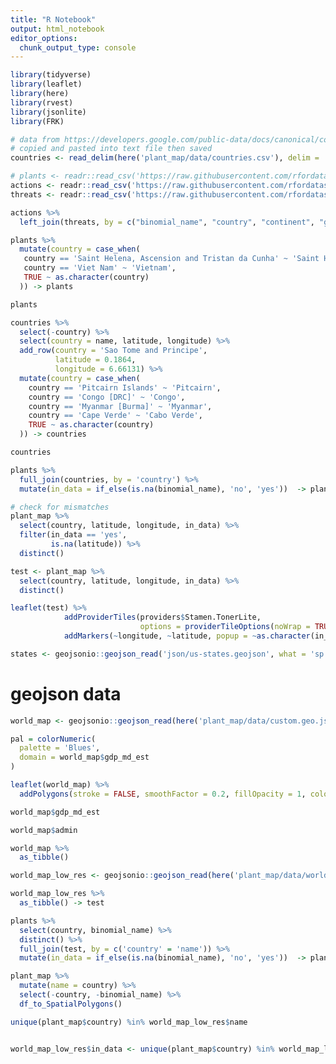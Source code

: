 ```yaml
---
title: "R Notebook"
output: html_notebook
editor_options: 
  chunk_output_type: console
---
```


```r
library(tidyverse)
library(leaflet) 
library(here)
library(rvest)
library(jsonlite)
library(FRK)
```

```r
# data from https://developers.google.com/public-data/docs/canonical/countries_csv
# copied and pasted into text file then saved
countries <- read_delim(here('plant_map/data/countries.csv'), delim = '\t')
```


```r
# plants <- readr::read_csv('https://raw.githubusercontent.com/rfordatascience/tidytuesday/master/data/2020/2020-08-18/plants.csv')
actions <- readr::read_csv('https://raw.githubusercontent.com/rfordatascience/tidytuesday/master/data/2020/2020-08-18/actions.csv')
threats <- readr::read_csv('https://raw.githubusercontent.com/rfordatascience/tidytuesday/master/data/2020/2020-08-18/threats.csv')

actions %>% 
  left_join(threats, by = c("binomial_name", "country", "continent", "group", "year_last_seen", "red_list_category")) -> plants

plants %>% 
  mutate(country = case_when(
   country == 'Saint Helena, Ascension and Tristan da Cunha' ~ 'Saint Helena',
   country == 'Viet Nam' ~ 'Vietnam',
   TRUE ~ as.character(country)
  )) -> plants

plants
```

```r
countries %>% 
  select(-country) %>% 
  select(country = name, latitude, longitude) %>% 
  add_row(country = 'Sao Tome and Principe',
          latitude = 0.1864,
          longitude = 6.66131) %>% 
  mutate(country = case_when(
    country == 'Pitcairn Islands' ~ 'Pitcairn',
    country == 'Congo [DRC]' ~ 'Congo',
    country == 'Myanmar [Burma]' ~ 'Myanmar',
    country == 'Cape Verde' ~ 'Cabo Verde',
    TRUE ~ as.character(country)
  )) -> countries

countries

plants %>% 
  full_join(countries, by = 'country') %>% 
  mutate(in_data = if_else(is.na(binomial_name), 'no', 'yes'))  -> plant_map

# check for mismatches
plant_map %>% 
  select(country, latitude, longitude, in_data) %>% 
  filter(in_data == 'yes', 
         is.na(latitude)) %>% 
  distinct()


```

```r
test <- plant_map %>% 
  select(country, latitude, longitude, in_data) %>% 
  distinct()

leaflet(test) %>% 
            addProviderTiles(providers$Stamen.TonerLite,
                             options = providerTileOptions(noWrap = TRUE)) %>%
            addMarkers(~longitude, ~latitude, popup = ~as.character(in_data), label = ~country)
```

```r
states <- geojsonio::geojson_read('json/us-states.geojson', what = 'sp')
```

# geojson data

```r
world_map <- geojsonio::geojson_read(here('plant_map/data/custom.geo.json'), what = 'sp')
```

```r
pal = colorNumeric(
  palette = 'Blues',
  domain = world_map$gdp_md_est
)
```

```r
leaflet(world_map) %>% 
  addPolygons(stroke = FALSE, smoothFactor = 0.2, fillOpacity = 1, color = ~pal(gdp_md_est))
```

```r
world_map$gdp_md_est

world_map$admin
```

```r
world_map %>% 
  as_tibble()
```

```r
world_map_low_res <- geojsonio::geojson_read(here('plant_map/data/world_low_res.geo.json'), what = 'sp')
```

```r
world_map_low_res %>% 
  as_tibble() -> test
```

```r
plants %>% 
  select(country, binomial_name) %>% 
  distinct() %>% 
  full_join(test, by = c('country' = 'name')) %>% 
  mutate(in_data = if_else(is.na(binomial_name), 'no', 'yes'))  -> plant_map

plant_map %>% 
  mutate(name = country) %>% 
  select(-country, -binomial_name) %>% 
  df_to_SpatialPolygons()
```

```r
unique(plant_map$country) %in% world_map_low_res$name


world_map_low_res$in_data <- unique(plant_map$country) %in% world_map_low_res$name
```


